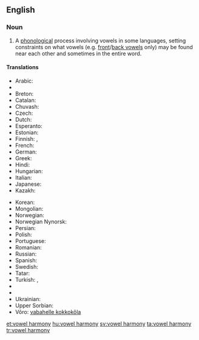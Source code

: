 {{wikipedia}}
==English==

===Noun===
{{en-noun|head=[[vowel]] [[harmony]]|vowel harmonies}}

# {{linguistics}} A [[phonological]] process involving vowels in some languages, setting constraints on what vowels (e.g. [[front vowel|front]]/[[back vowel|back vowels]] only) may be found near each other and sometimes in the entire word.

====Translations====
{{trans-top|phonological process}}
* Arabic: {{t|ar|انسجام مصوت}}
* {{trreq|Azeri}}
* Breton: {{t|br|hesonerezh vogalennek}}
* Catalan: {{t|ca|harmonia vocàlica}}
* Chuvash: {{t|cv|сингармонизм}}
* Czech: {{t|cs|vokálová harmonie}}
* Dutch: {{t|nl|klinkerharmonie}}
* Esperanto: {{t|eo|vokala harmonio}}
* Estonian: {{t|et|vokaalharmoonia}}
* Finnish: {{t+|fi|vokaalisointu}}, {{t+|fi|vokaaliharmonia}}
* French: {{t|fr|harmonie vocalique}}
* German: {{t+|de|Vokalharmonie|f}}
* Greek: {{t|el|φωνηεντική αρμονία}}
* Hindi: {{t|hi|स्वर सहयोग}}
* Hungarian: {{t|hu|magánhangzó-harmónia}}
* Italian: {{t|it|armonia vocalica}}
* Japanese: {{t-|ja|母音調和|tr=ぼいんちょうわ, boin chōwa}}
* Kazakh: {{t|kk|дауыссыздар үндестігі}}
{{trans-mid}}
* Korean: {{t|ko|모음조화}}
* Mongolian: {{t|mn|эгшиг зохицох ёс}}
* Norwegian: {{t|no|vokalharmoni}}
* Norwegian Nynorsk: {{t|nn|vokalharmoni}}
* Persian: {{t|fa|هماهنگی واکه‌ای}}
* Polish: {{t|pl|harmonia samogłosek}}
* Portuguese: {{t|pt|harmonia vocálica}}
* Romanian: {{t|ro|armonie vocalică}}
* Russian: {{t|ru|сингармонизм}}
* Spanish: {{t|es|armonía vocálica}}
* Swedish: {{t|sv|vokalharmoni}}
* Tatar: {{t|tt|singarmonizm}}
* Turkish: {{t+|tr|ünlü uyumu}},  {{t+|tr|sesli uyumu}}
* {{trreq|Turkmen}}
* {{trreq|Tuvan}}
* Ukrainian: {{t|uk|сингармонізм}}
* Upper Sorbian: {{t|hsb|wokalna harmonija}}
* Võro: [[vabahelle kokkokõla]]
{{trans-bottom}}

[[et:vowel harmony]]
[[hu:vowel harmony]]
[[sv:vowel harmony]]
[[ta:vowel harmony]]
[[tr:vowel harmony]]